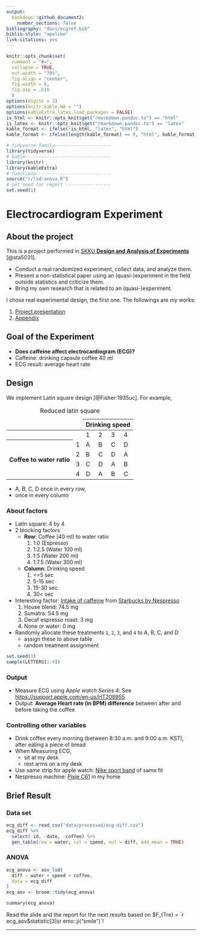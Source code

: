 ```yaml
---
output: 
  bookdown::github_document2:
    number_sections: false
bibliography: "docs/ecgref.bib"
biblio-style: "apalike"
link-citations: yes
---
```


```r
knitr::opts_chunk$set(
  comment = "#>",
  collapse = TRUE,
  out.width = "70%",
  fig.align = "center",
  fig.width = 6,
  fig.asp = .618
  )
options(digits = 3)
options(knitr.kable.NA = "")
options(kableExtra.latex.load_packages = FALSE)
is_html <- knitr::opts_knit$get("rmarkdown.pandoc.to") == "html"
is_latex <- knitr::opts_knit$get("rmarkdown.pandoc.to") == "latex"
kable_format <- ifelse(!is_html, "latex", "html")
kable_format <- ifelse(length(kable_format) == 0, "html", kable_format) # for excecutable
```

```r
# tidyverse family---------------------
library(tidyverse)
# kable--------------------------------
library(knitr)
library(kableExtra)
# functions----------------------------
source("r/lsd-anova.R")
# set seed for report -----------------
set.seed(1)
```

# Electrocardiogram Experiment

## About the project

This is a project performed in [SKKU **Design and Analysis of Experiments**](https://www.kwonsanglee.com) [@sta5031].

- Conduct a real randomized experiment, collect data, and analyze them.
- Present a non-statistical paper using an (quasi-)experiment in the field outside statistics and criticize them.
- Bring my own research that is related to an (quasi-)experiment.

I chose real experimental design, the first one. The followings are my works:

1. [Project presentation](https://github.com/ygeunkim/ecg-experiment/blob/master/static/slides/youngslide.pdf)
2. [Appendix](https://github.com/ygeunkim/ecg-experiment/blob/master/static/appendix/youngsuppl.pdf)

## Goal of the Experiment

- **Does caffeine affect electrocardiogram (ECG)?**
- Caffeine: drinking capsule coffee 40 ml
- ECG result: average heart rate

## Design

We implement Latin square design [@Fisher:1935uc]. For example,

<table>
  <caption>Reduced latin square</caption>
  <thead>
    <tr>
      <td colspan = 2></td>
      <th colspan=5>Drinking speed</th>
    </tr>
  </thead>    
  <tbody>
    <tr>
      <td colspan = 2></td>
      <td>1</td>
      <td>2</td>
      <td>3</td>
      <td>4</td>
    </tr>
    <tr>
      <th rowspan=4>Coffee to water ratio</th>
      <td>1</td>
      <td>A</td>
      <td>B</td>
      <td>C</td>
      <td>D</td>
    </tr>
    <tr>
      <td>2</td>
      <td>B</td>
      <td>C</td>
      <td>D</td>
      <td>A</td>
    </tr>
    <tr>
      <td>3</td>
      <td>C</td>
      <td>D</td>
      <td>A</td>
      <td>B</td>
    </tr>
    <tr>
      <td>4</td>
      <td>D</td>
      <td>A</td>
      <td>B</td>
      <td>C</td>
    </tr>
  </tbody>
</table>

- A, B, C, D once in every row,
- once in every column

### About factors
- Latin square: 4 by 4
- 2 blocking factors
    - **Row**: Coffee (40 ml) to water ratio
        1. 1:0 (Espresso)
        2. 1:2.5 (Water 100 ml)
        3. 1:5 (Water 200 ml)
        4. 1:7.5 (Water 300 ml)
    - **Column**: Drinking speed
        1. <=5 sec
        2. 5-15 sec
        3. 15-30 sec
        4. 30< sec
- Interesting factor: [Intake of caffeine](https://www.reddit.com/r/nespresso/comments/id31r5/i_recieved_the_caffiene_content_numbers_for/) from [Starbucks by Nespresso](https://athome.starbucks.com/coffees-by-format/nespresso-original/)
    1. House blend: 74.5 mg
    2. Sumatra: 54.5 mg
    3. Decaf espresso roast: 3 mg
    4. None or water: 0 mg
- Randomly allocate these treatments `1`, `2`, `3`, and `4` to A, B, C, and D
    - assign these to above table
    - random treatment assignment

```r
set.seed(1)
sample(LETTERS[1:4])
```

### Output
- Measure ECG using *Apple watch Series 4*: See [https://support.apple.com/en-us/HT208955](https://support.apple.com/en-us/HT208955)
- Output: **Average Heart rate (in BPM) difference** between after and before taking the coffee

### Controlling other variables
- Drink coffee every morning (between 8:30 a.m. and 9:00 a.m. KST), after eating a piece of bread
- When Measuring ECG,
    - sit at my desk
    - rest arms on a my desk
- Use same strip for apple watch: [Nike sport band](https://www.apple.com/shop/product/MX8C2AM/A/40mm-anthracite-black-nike-sport-band-regular?fnode=5e9ad1340eb02decfee1689be9360555f2f276ad270a672413266cfba01ad7b0e20a1c634dbd66eaec20c01170cf533573070d71c910b376e339037f157174b7e6f45e144d64e052e5274d1069eb67b4) of same fit
- Nespresso machine: [Pixie C61](https://www.nespresso.com/kr/en/order/machines/original/pixie-electric-red-coffee-machine) in my home

## Brief Result

### Data set

```r
ecg_diff <- read_csv("data/processed/ecg-diff.csv")
ecg_diff %>% 
  select(-id, -date, -coffee) %>% 
  gen_table(row = water, col = speed, out = diff, add_mean = TRUE)
```

### ANOVA

```r
ecg_anova <- aov_lsd(
  diff ~ water + speed + coffee, 
  data = ecg_diff
)
ecg_aov <- broom::tidy(ecg_anova)
```

```r
summary(ecg_anova)
```

Read the slide and the report for the next results based on $F_{Tre} = `r ecg_aov$statistic[3]`$`r emo::ji("smile")`!

---
